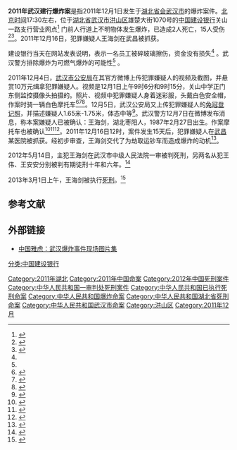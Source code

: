 {{Infobox Conflagration
|title=2011年武汉建行爆炸案
|map=
|map_size=
|location=[[湖北省|湖北省]][[武汉市|武汉市]][[洪山区|洪山区]]关山二村雄楚大街湖北省电机厂家属区B栋一楼
|coordinates=
|image=
|date=2011年12月1日 17:30
|cause=
|areas=
|class=
|firefighters=
|fatalities=2
|injuries=15
|damages=
}}
'''2011年武汉建行爆炸案'''是指2011年12月1日发生于[[湖北省|湖北]][[首府|省会]][[武汉市|武汉市]]的爆炸案件。[[北京时间|北京时间]]17:30左右，位于[[湖北省|湖北省]][[武汉市|武汉市]][[洪山区|洪山区]]雄楚大街1070号的[[中国建设银行|中国建设银行]]关山一路支行营业网点<ref name="jianshe">{{cite news|author=中国建设银行|title=关于我行武汉一网点附近发生爆炸情况的说明|url=http://www.ccb.com/cn/ccbtoday/20111201_1322749418.html|accessdate=2011-12-02|newspaper=中国建设银行|date=2011-12-01|archive-date=2020-10-01|archive-url=https://web.archive.org/web/20201001190936/http://www.ccb.com/cn/ccbtoday/20111201_1322749418.html|dead-url=no}}</ref> 门前人行道上不明物体发生爆炸，已造成2人死亡，15人受伤<ref name="zhongxin">{{cite news|author=中国新闻网|title=武汉建行门前爆炸2死15伤 非可燃气爆炸|url=http://www.chinanews.com/shipin/2011/12-02/news47834.html|accessdate=2011-12-02|newspaper=中国新闻网|date=2011-12-02|archive-date=2020-02-17|archive-url=https://web.archive.org/web/20200217190735/http://www.chinanews.com/shipin/2011/12-02/news47834.html|dead-url=no}}</ref><ref>{{cite news|author=记者王淳、张扬 实习生程思成|title=武汉雄楚大街一人行道发生爆炸致2人死亡|url=http://news.cnhubei.com/gdxw/201112/t1908963.shtml|accessdate=2011-12-02|newspaper=荆楚网|date=2011-12-01|archive-date=2016-03-25|archive-url=https://web.archive.org/web/20160325074700/http://news.cnhubei.com/gdxw/201112/t1908963.shtml|dead-url=no}}</ref>。2011年12月16日，犯罪嫌疑人王海剑在武昌被抓获。

建设银行当天在网站发表说明，表示一名员工被碎玻璃擦伤，资金没有损失<ref name=jianshe /> 。武汉警方排除爆炸为可燃气爆炸的可能性<ref name=zhongxin /> 。

2011年12月4日，[[武汉市|武汉市]][[公安局|公安局]]在其官方微博上传犯罪嫌疑人的视频及截图，并悬赏10万元缉拿犯罪嫌疑人。视频是12月1日上午9时6分和9时15分，关山中学正门东侧监控摄像头拍摄的。照片、视频中犯罪嫌疑人身着迷彩服，头戴白色安全帽，作案时骑一辆白色摩托车<ref>{{cite web|author=平安武汉|title=微博|url=http://t.qq.com/p/t/92099119636251|publisher=腾讯微博|accessdate=2011-12-04|archive-date=2020-09-19|archive-url=https://web.archive.org/web/20200919140148/http://t.qq.com/p/t/92099119636251|dead-url=no}}</ref><ref>{{cite web|author=平安武汉|title=微博|url=http://t.qq.com/p/t/16687063587328|publisher=腾讯微博|accessdate=2011-12-04|archive-date=2020-09-28|archive-url=https://web.archive.org/web/20200928031701/http://t.qq.com/p/t/16687063587328|dead-url=no}}</ref><ref>{{cite news|author=记者张扬、吴坚、通讯员潘峰|title=武汉警方悬赏10万征集“12.1”爆炸案线索|url=http://news.cnhubei.com/gdxw/201112/t1911718.shtml|accessdate=2011-12-04|newspaper=荆楚网|date=2011-12-04|archive-date=2016-03-25|archive-url=https://web.archive.org/web/20160325013342/http://news.cnhubei.com/gdxw/201112/t1911718.shtml|dead-url=no}}</ref>。12月5日，武汉公安局又上传犯罪嫌疑人的[[肖像画|免冠登记照]]，并描述嫌疑人1.65米-1.75米，体态中等<ref>{{cite web|author=平安武汉|title=微博|url=http://t.qq.com/p/t/94101010435464|publisher=腾讯微博|accessdate=2011-12-06|archive-date=2020-09-20|archive-url=https://web.archive.org/web/20200920224941/http://t.qq.com/p/t/94101010435464|dead-url=no}}</ref>。武汉警方12月7日在微博发布消息，称本案嫌疑人已被确认：王海剑，湖北枣阳人，1987年2月27日出生。作案摩托车也被确认<ref>{{cite web|author=平安武汉|title=微博|url=http://t.qq.com/p/t/43686006772640|publisher=腾讯微博|accessdate=2011-12-11}}</ref><ref>{{cite web|author=平安武汉|title=微博|url=http://t.qq.com/p/t/44632072755634|publisher=腾讯微博|accessdate=2011-12-11|archive-date=2020-09-19|archive-url=https://web.archive.org/web/20200919133116/http://t.qq.com/p/t/44632072755634}}</ref><ref>{{cite web|author=平安武汉|title=微博|url=http://t.qq.com/p/t/23689116312339|publisher=腾讯微博|accessdate=2011-12-11|archive-date=2020-09-27|archive-url=https://web.archive.org/web/20200927015817/http://t.qq.com/p/t/23689116312339|dead-url=no}}</ref>。2011年12月16日12时，案件发生15天后，犯罪嫌疑人在[[武昌|武昌]]某医院被抓获。经初步审查，王海剑交代了为劫取运钞车而造成爆炸的动机<ref>{{cite web|author=平安武汉|title=微博|url=http://t.qq.com/p/t/111000061905430|publisher=腾讯微博|accessdate=2011-12-16|archive-date=2012-01-24|archive-url=https://web.archive.org/web/20120124133553/http://t.qq.com/p/t/111000061905430|dead-url=no}}</ref>。

2012年5月14日，主犯王海剑在武汉市中级人民法院一审被判死刑，另两名从犯王伟、王安安分别被判有期徒刑十年和六年。<ref>{{Cite web |url=http://news.cnhubei.com/ctdsb/ctdsbsgk/ctdsb07/201205/t2068954.shtml |title=存档副本 |accessdate=2012-05-16 |archive-date=2016-03-25 |archive-url=https://web.archive.org/web/20160325013609/http://news.cnhubei.com/ctdsb/ctdsbsgk/ctdsb07/201205/t2068954.shtml |dead-url=no }}</ref>

2013年3月1日上午，王海剑被执行[[死刑|死刑]]。<ref>{{Cite web |url=http://news.ifeng.com/mainland/special/whyinhangbaozha/content-3/detail_2013_03/01/22634278_0.shtml |title=武汉建行爆炸案主犯王海剑上午被执行死刑 |accessdate=2013-03-01 |archive-date=2013-03-04 |archive-url=https://web.archive.org/web/20130304215618/http://news.ifeng.com/mainland/special/whyinhangbaozha/content-3/detail_2013_03/01/22634278_0.shtml |dead-url=no }}</ref>

==参考文献==
<div class="references-small">
<references></references>
</div>
== 外部链接 ==
*[https://web.archive.org/web/20111221045947/http://news.cn.yahoo.com/newspic/news/19725/ 中国雅虎：武汉爆炸事件现场图片集]

[[Category:2011年湖北|Category:2011年湖北]]
[[Category:2011年中国命案|Category:2011年中国命案]]
[[Category:2012年中国死刑案件|Category:2012年中国死刑案件]]
[[Category:中华人民共和国一审判处死刑案件|Category:中华人民共和国一审判处死刑案件]]
[[Category:中华人民共和国已执行死刑命案|Category:中华人民共和国已执行死刑命案]]
[[Category:中华人民共和国爆炸命案|Category:中华人民共和国爆炸命案]]
[[Category:中华人民共和国湖北省死刑命案|Category:中华人民共和国湖北省死刑命案]]
[[Category:中华人民共和国武汉市命案|Category:中华人民共和国武汉市命案]]
[[Category:洪山区|Category:洪山区]]
[[Category:2011年12月|Category:2011年12月]]
[[分类:中国建设银行|分类:中国建设银行]]